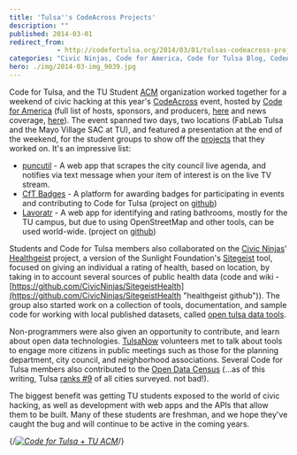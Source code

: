 ```yaml
---
title: 'Tulsa''s CodeAcross Projects'
description: ""
published: 2014-03-01
redirect_from: 
            - http://codefortulsa.org/2014/03/01/tulsas-codeacross-projects/
categories: "Civic Ninjas, Code for America, Code for Tulsa Blog, CodeAcross, Fab Lab Tulsa, HealthGeist, open data census, TU ACM"
hero: ./img/2014-03-img_9039.jpg
---
```

Code for Tulsa, and the TU Student [ACM](http://orgs.utulsa.edu/acm/ "Student Chapter of the Association for Computing Machinery") organization worked together for a weekend of civic hacking at this year's [CodeAcross](http://codefortulsa.org/2014/02/19/code-across-2014-beyond-transparency/ "Code Across 2014: Beyond Transparency") event, hosted by [Code for America](http://codeforamerica.org/ "Code for America") (full list of hosts, sponsors, and producers, [here](http://codefortulsa.org/2014/02/19/code-across-2014-beyond-transparency/ "Code Across 2014: Beyond Transparency") and news coverage, [here](http://www.tulsaworld.com/homepagelatest/saturday-hackathon-encourages-programmers-to-devise-apps-for-tulsa/article_4b570e1c-9c11-11e3-9634-0017a43b2370.html)). The event spanned two days, two locations (FabLab Tulsa and the Mayo Village SAC at TU), and featured a presentation at the end of the weekend, for the student groups to show off the [projects](http://www.kjrh.com/news/local-news/tulsa-computer-experts-creating-new-civic-innovations-using-tulsas-open-government-data) that they worked on. It's an impressive list:

- [puncutil](https://github.com/codefortulsa/punctuil "punctuil") - A web app that scrapes the city council live agenda, and notifies via text message when your item of interest is on the live TV stream.
- [CfT Badges](http://badges.codefortulsa.org "badges.codefortulsa.org") - A platform for awarding badges for participating in events and contributing to Code for Tulsa (project on [github](https://github.com/codefortulsa/badges))
- [Lavoratr](http://buttsdisease.webatu.com "lavoratr") - A web app for identifying and rating bathrooms, mostly for the TU campus, but due to using OpenStreetMap and other tools, can be used world-wide. (project on [github](https://github.com/Tablesalt/Lavoratr))

Students and Code for Tulsa members also collaborated on the [Civic Ninjas](http://civicninjas.org/ "Civic Ninjas")' [Healthgeist](http://206.214.166.144 "Healthgeist") project, a version of the Sunlight Foundation's [Sitegeist](http://sitegeist.sunlightfoundation.com/ "sitegeist") tool, focused on giving an individual a rating of health, based on location, by taking in to account several sources of public health data (code and wiki - [https://github.com/CivicNinjas/SitegeistHealth](https://github.com/CivicNinjas/SitegeistHealth "healthgeist github")). The group also started work on a collection of tools, documentation, and sample code for working with local published datasets, called [open tulsa data tools](https://github.com/codefortulsa/OpenTulsaDataTools "Open Tulsa Data Tools").

Non-programmers were also given an opportunity to contribute, and learn about open data technologies. [TulsaNow](http://tulsanow.org "tulsanow") volunteers met to talk about tools to engage more citizens in public meetings such as those for the planning department, city council, and neighborhood associations. Several Code for Tulsa members also contributed to the [Open Data Census](http://us-city.census.okfn.org/place/tulsa "tulsa open data census") (...as of this writing, Tulsa [ranks #9](http://us-city.census.okfn.org/ "open data census") of all cities surveyed. not bad!).

The biggest benefit was getting TU students exposed to the world of civic hacking, as well as development with web apps and the APIs that allow them to be built. Many of these students are freshman, and we hope they've caught the bug and will continue to be active in the coming years.

{/*[![Code for Tulsa + TU ACM](./img/2014-03-img_9039.jpg)](http://codefortulsa.files.wordpress.com/2014/03/img_9039.jpg)*/}
